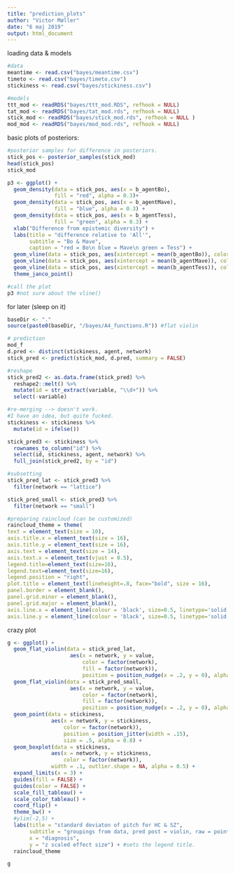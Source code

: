 ```yaml
---
title: "prediction_plots"
author: "Victor Møller"
date: "6 maj 2019"
output: html_document
---
```


loading data & models

```r
#data
meantime <- read.csv("bayes/meantime.csv")
timeto <- read.csv("bayes/timeto.csv")
stickiness <- read.csv("bayes/stickiness.csv")

#models
ttt_mod <- readRDS("bayes/ttt_mod.RDS", refhook = NULL)
tat_mod <- readRDS("bayes/tat_mod.rds", refhook = NULL)
stick_mod <- readRDS("bayes/stick_mod.rds", refhook = NULL )
mod_mod <- readRDS("bayes/mod_mod.rds", refhook = NULL)

```

basic plots of posteriors: 

```r

#posterior samples for difference in posteriors. 
stick_pos <- posterior_samples(stick_mod)
head(stick_pos)
stick_mod

p3 <- ggplot() +
  geom_density(data = stick_pos, aes(x = b_agentBo), 
               fill = "red", alpha = 0.3)+
  geom_density(data = stick_pos, aes(x = b_agentMave), 
               fill = "blue", alpha = 0.3) +
  geom_density(data = stick_pos, aes(x = b_agentTess),
               fill = "green", alpha = 0.3) + 
  xlab("Difference from epistemic diversity") + 
  labs(title = "difference relative to 'All'",
       subtitle = "Bo & Mave", 
       caption = "red = Bo\n blue = Mave\n green = Tess") +
  geom_vline(data = stick_pos, aes(xintercept = mean(b_agentBo)), color = "black", linetype = "dashed") +
  geom_vline(data = stick_pos, aes(xintercept = mean(b_agentMave)), color = "black", linetype = "dashed") +
  geom_vline(data = stick_pos, aes(xintercept = mean(b_agentTess)), color = "black", linetype = "dashed") +
  theme_janco_point() 

#call the plot
p3 #not sure about the vline()

```

for later (sleep on it)

```r

baseDir <- "."
source(paste0(baseDir, "/bayes/A4_functions.R")) #flat violin

```


```r
# prediction
mod_f
d.pred <- distinct(stickiness, agent, network)
stick_pred <- predict(stick_mod, d.pred, summary = FALSE) 

#reshape
stick_pred2 <- as.data.frame(stick_pred) %>%
  reshape2::melt() %>%
  mutate(id = str_extract(variable, "\\d+")) %>%
  select(-variable)

#re-merging --> doesn't work. 
#I have an idea, but quite fucked. 
stickiness <- stickiness %>%
  mutate(id = ifelse())

stick_pred3 <- stickiness %>%
  rownames_to_column("id") %>%
  select(id, stickiness, agent, network) %>%
  full_join(stick_pred2, by = "id")

#subsetting
stick_pred_lat <- stick_pred3 %>%
  filter(network == "lattice")

stick_pred_small <- stick_pred3 %>%
  filter(network == "small")

#preparing raincloud (can be customized)
raincloud_theme = theme(
text = element_text(size = 10),
axis.title.x = element_text(size = 16),
axis.title.y = element_text(size = 16),
axis.text = element_text(size = 14),
axis.text.x = element_text(vjust = 0.5),
legend.title=element_text(size=16),
legend.text=element_text(size=16),
legend.position = "right",
plot.title = element_text(lineheight=.8, face="bold", size = 16),
panel.border = element_blank(),
panel.grid.minor = element_blank(),
panel.grid.major = element_blank(),
axis.line.x = element_line(colour = 'black', size=0.5, linetype='solid'),
axis.line.y = element_line(colour = 'black', size=0.5, linetype='solid'))

```

crazy plot 

```r
g <- ggplot() +
  geom_flat_violin(data = stick_pred_lat, 
                    aes(x = network, y = value,
                        color = factor(network),
                        fill = factor(network)),
                        position = position_nudge(x = .2, y = 0), alpha = .8) +
  geom_flat_violin(data = stick_pred_small, 
                    aes(x = network, y = value,
                        color = factor(network),
                        fill = factor(network)),
                        position = position_nudge(x = .2, y = 0), alpha = .8) +
  geom_point(data = stickiness,
              aes(x = network, y = stickiness,
                  color = factor(network)), 
                  position = position_jitter(width = .15), 
                  size = .5, alpha = 0.8) +
  geom_boxplot(data = stickiness,
              aes(x = network, y = stickiness,
                  color = factor(network)),
              width = .1, outlier.shape = NA, alpha = 0.5) +
  expand_limits(x = 3) +
  guides(fill = FALSE) + 
  guides(color = FALSE) +
  scale_fill_tableau() +
  scale_color_tableau() +
  coord_flip() +
  theme_bw() +
  #ylim(-2,5) +
  labs(title = "standard deviaton of pitch for HC & SZ",
       subtitle = "groupings from data, pred post = violin, raw = points", 
       x = "diagnosis", 
       y = "z scaled effect size") + #sets the legend title.
  raincloud_theme

g

```


